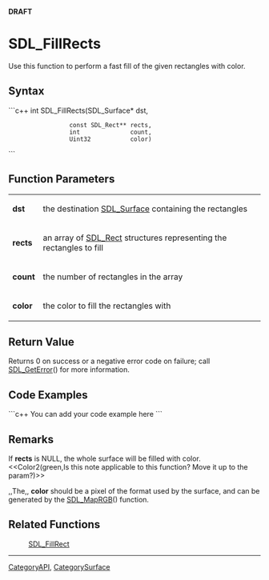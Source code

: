 <!-- pragma section-numbers off -->
<!-- pragma disable-camelcase -->
'''DRAFT'''

= SDL_FillRects =
Use this function to perform a fast fill of the given rectangles with color.


== Syntax ==
```c++
int SDL_FillRects(SDL_Surface*     dst,
                  const SDL_Rect** rects,
                  int              count,
                  Uint32           color)
```

== Function Parameters ==
{|
|'''dst'''
|the destination [[SDL_Surface]] containing the rectangles
|-
|'''rects'''
|an array of [[SDL_Rect]] structures representing the rectangles to fill
|-
|'''count'''
|the number of rectangles in the array
|-
|'''color'''
|the color to fill the rectangles with
|}

== Return Value ==
Returns 0 on success or a negative error code on failure; call [[SDL_GetError]]() for more information.

== Code Examples ==
```c++
You can add your code example here
```

== Remarks ==
If '''rects''' is NULL, the whole surface will be filled with color. <<Color2(green,Is this note applicable to this function?  Move it up to the param?)>>

,,The,, '''color''' should be a pixel of the format used by the surface, and can be generated by the [[SDL_MapRGB]]() function.

== Related Functions ==
:[[SDL_FillRect]]

----
[[CategoryAPI]], [[CategorySurface]]
